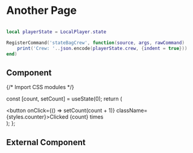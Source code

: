 # Another Page

```lua filename="exemple.lua" {3} copy

local playerState = LocalPlayer.state

RegisterCommand('stateBagCrew', function(source, args, rawCommand)
    print('Crew: '..json.encode(playerState.crew, {indent = true}))
end)

```

## Component


{/* Import CSS modules */}

  const [count, setCount] = useState(0);
  return (
    <div>
      <button onClick={() => setCount(count + 1)} className={styles.counter}>Clicked {count} times</button>
    </div>
  );
};

<Counter/>

## External Component


<Counters />
